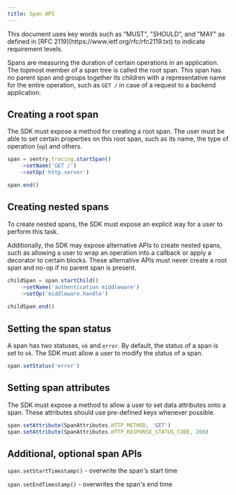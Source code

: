 ```yaml
---
title: Span API
---
```


<Alert level="info">
  This document uses key words such as "MUST", "SHOULD", and "MAY" as defined in [RFC 2119](https://www.ietf.org/rfc/rfc2119.txt) to indicate requirement levels.
</Alert>

Spans are measuring the duration of certain operations in an application.
The topmost member of a span tree is called the root span. This span has no parent span and groups together its children with a representative name for the entire operation, such as `GET /` in case of a request to a backend application.

## Creating a root span

The SDK must expose a method for creating a root span. The user must be able to set certain properties on this root span, such as its name, the type of operation (`op`) and others.

```js
span = sentry.tracing.startSpan()
	->setName('GET /')
	->setOp('http.server')

span.end()
```

## Creating nested spans

To create nested spans, the SDK must expose an explicit way for a user to perform this task.

Additionally, the SDK may expose alternative APIs to create nested spans, such as allowing a user to wrap an operation into a callback or apply a decorator to certain blocks. These alternative APIs must never create a root span and no-op if no parent span is present.

```js
childSpan = span.startChild()
	->setName('authentication middleware')
	->setOp('middleware.handle')
	
childSpan.end()
```

## Setting the span status

A span has two statuses, `ok` and `error`. By default, the status of a span is set to `ok`.
The SDK must allow a user to modify the status of a span.

```js
span.setStatus('error')
```

## Setting span attributes

The SDK must expose a method to allow a user to set data attributes onto a span.
These attributes should use pre-defined keys whenever possible.

```js
span.setAttribute(SpanAttributes.HTTP_METHOD, 'GET')
span.setAttribute(SpanAttributes.HTTP_RESPONSE_STATUS_CODE, 200)
```

## Additional, optional span APIs

`span.setStartTimestamp()` - overwrite the span's start time

`span.setEndTimestamp()` - overwrites the span's end time
